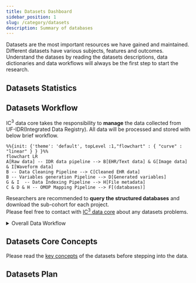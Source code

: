 ```yaml
---
title: Datasets Dashboard
sidebar_position: 1
slug: /category/datasets
description: Summary of databases
---
```


Datasets are the most important resources we have gained and maintained. Different datasets have various subjects, features and outcomes.<br />
Understand the datases by reading the datasets descriptions, data dictionaries and data workflows will always be the first step to start the research.<br />  

## Datasets Statistics
<DatabaseCards/>

## Datasets Workflow
IC<sup>3</sup> data core takes the responsibility to **manage** the data collected from UF-IDR(Integrated Data Registry). All data will be processed and stored with below brief workflow.<br />

```mermaid
%%{init: {'theme': 'default', topLevel :1,"flowchart" : { "curve" : "linear" } } }%%
flowchart LR
A[Raw data] -- IDR data pipeline --> B[EHR/Text data] & G[Image data] & I[Waveform data]
B -- Data Cleaning Pipeline --> C[Cleaned EHR data]
B -- Variables generation Pipeline --> D[Generated variables]
G & I  -- Data Indexing Pipeline --> H[File metadata]
C & D & H -- OMOP Mapping Pipeline --> F[(databases)]

```
Researchers are recommended to **query the structured databases** and download the sub-cohort for each project. <br />
Please feel free to contact with [IC<sup>3</sup> data core](mailto:ziyuan.guan@ufl.edu,shickelb@ufl.edu,Tezcan.OzrazgatBaslanti@medicine.ufl.edu) about any datasets problems.

<details>
<summary>Overall Data Workflow</summary>
<Image img={require('./workflow.png')} />

</details>

## Datasets Core Concepts
Please read the [key concepts](/docs/datasets/core_concepts) of the datasets before stepping into the data.


## Datasets Plan

<TimelineComponent />



